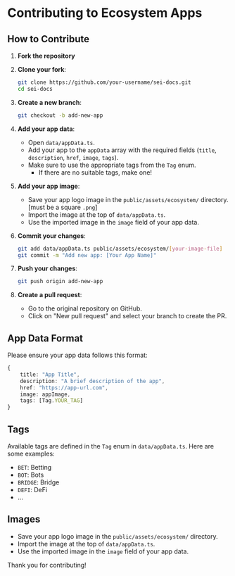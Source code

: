 # Contributing to Ecosystem Apps

## How to Contribute

1. **Fork the repository**

2. **Clone your fork**:

   ```sh copy
   git clone https://github.com/your-username/sei-docs.git
   cd sei-docs
   ```

3. **Create a new branch**:

   ```sh copy
   git checkout -b add-new-app
   ```

4. **Add your app data**:

   - Open `data/appData.ts`.
   - Add your app to the `appData` array with the required fields (`title`, `description`, `href`, `image`, `tags`).
   - Make sure to use the appropriate tags from the `Tag` enum.
     - If there are no suitable tags, make one!

5. **Add your app image**:

   - Save your app logo image in the `public/assets/ecosystem/` directory. [must be a square `.png`]
   - Import the image at the top of `data/appData.ts`.
   - Use the imported image in the `image` field of your app data.

6. **Commit your changes**:

   ```sh copy
   git add data/appData.ts public/assets/ecosystem/[your-image-file]
   git commit -m "Add new app: [Your App Name]"
   ```

7. **Push your changes**:

   ```sh copy
   git push origin add-new-app
   ```

8. **Create a pull request**:
   - Go to the original repository on GitHub.
   - Click on "New pull request" and select your branch to create the PR.

## App Data Format

Please ensure your app data follows this format:

```typescript
{
    title: "App Title",
    description: "A brief description of the app",
    href: "https://app-url.com",
    image: appImage,
    tags: [Tag.YOUR_TAG]
}
```

## Tags

Available tags are defined in the `Tag` enum in `data/appData.ts`. Here are some examples:

- `BET`: Betting
- `BOT`: Bots
- `BRIDGE`: Bridge
- `DEFI`: DeFi
- ...

## Images

- Save your app logo image in the `public/assets/ecosystem/` directory.
- Import the image at the top of `data/appData.ts`.
- Use the imported image in the `image` field of your app data.

Thank you for contributing!

